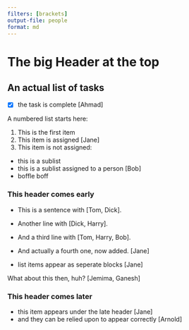 ---
filters: [brackets]
output-file: people
format: md
---

# The big Header at the top

## An actual list of tasks

- [X] the task is complete [Ahmad]

A numbered list starts here: 

1. This is the first item
2. This item is assigned [Jane]
3. This item is not assigned: 
  + this is a sublist
  + this is a sublist assigned to a person [Bob]
  + boffle boff

### This header comes early

- This is a sentence with [Tom, Dick].
- Another line with [Dick, Harry].
- And a third line with [Tom, Harry, Bob].

- And actually a fourth one, now added. [Jane]
- list items appear as seperate blocks [Jane]

What about this then, huh? [Jemima, Ganesh]

### This header comes later

- this item appears under the late header [Jane]
- and they can be relied upon to appear correctly [Arnold]
